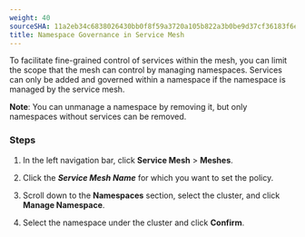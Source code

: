 ```yaml
---
weight: 40
sourceSHA: 11a2eb34c6838026430bb0f8f59a3720a105b822a3b0be9d37cf36183f6ef38f
title: Namespace Governance in Service Mesh
---
```


To facilitate fine-grained control of services within the mesh, you can limit the scope that the mesh can control by managing namespaces. Services can only be added and governed within a namespace if the namespace is managed by the service mesh.

**Note**: You can unmanage a namespace by removing it, but only namespaces without services can be removed.

### Steps

1. In the left navigation bar, click **Service Mesh** > **Meshes**.

2. Click the ***Service Mesh Name*** for which you want to set the policy.

3. Scroll down to the **Namespaces** section, select the cluster, and click **Manage Namespace**.

4. Select the namespace under the cluster and click **Confirm**.

